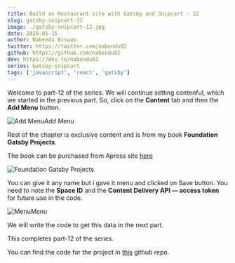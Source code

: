 ```yaml
---
title: Build an Restaurant site with Gatsby and Snipcart - 12
slug: gatsby-snipcart-12
image: ./gatsby-snipcart-12.jpg
date: 2020-05-15
author: Nabendu Biswas
twitter: https://twitter.com/nabendu82
github: https://github.com/nabendu82
dev: https://dev.to/nabendu82
series: Gatsby-snipcart
tags: ['javascript', 'react', 'gatsby']
---
```


Welcome to part-12 of the series. We will continue setting contenful, which we started in the previous part. So, click on the **Content** tab and then the **Add Menu** button.

![Add Menu](https://res.cloudinary.com/dxkxvfo2o/image/upload/v1590028393/restro-11andUp/12/1_bwcrog.png)*Add Menu*

Rest of the chapter is exclusive content and is from my book **Foundation Gatsby Projects**.

The book can be purchased from Apress site <a href="https://www.apress.com/in/book/9781484265574" target="_blank" rel="noopener noreferrer">here</a>




<div className={styles.image__small}>

![Foundation Gatsby Projects](https://res.cloudinary.com/dxkxvfo2o/image/upload/v1609570264/Foundation_Gatsby_zilffx.jpg)

</div>

  


You can give it any name but i gave it menu and clicked on Save button. You need to note the **Space ID** and the **Content Delivery API — access token** for future use in the code.

![Menu](https://res.cloudinary.com/dxkxvfo2o/image/upload/v1590028398/restro-11andUp/12/12_r0gg6n.png)*Menu*

We will write the code to get this data in the next part.

This completes part-12 of the series.

You can find the code for the project in [this](https://github.com/nabendu82/restaurant-gatsby) github repo.
